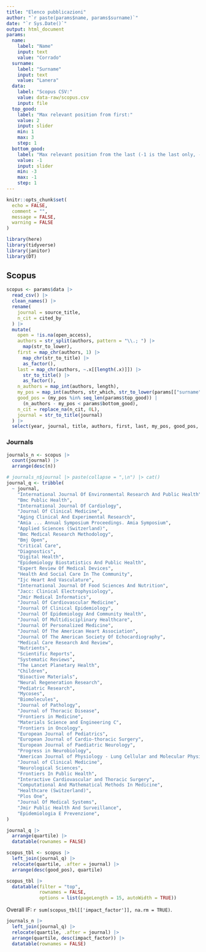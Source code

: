 ```yaml
---
title: "Elenco pubblicazioni"
author: "`r paste(params$name, params$surname)`"
date: "`r Sys.Date()`"
output: html_document
params:
  name: 
    label: "Name"
    input: text
    value: "Corrado"
  surname:
    label: "Surname"
    input: text
    value: "Lanera"
  data:
    label: "Scopus CSV:"
    value: data-raw/scopus.csv
    input: file
  top_good: 
    label: "Max relevant position from first:" 
    value: 2
    input: slider
    min: 1
    max: 3
    step: 1
  bottom_good: 
    label: "Max relevant position from the last (-1 is the last only, -2 is up to the second to the last, ...):" 
    value: -1
    input: slider
    min: -3
    max: -1
    step: 1
---
```


<style>
.main-container {
    max-width: 940px;
    margin-left: 0;
    margin-right: auto;
}
</style>

```r
knitr::opts_chunk$set(
  echo = FALSE,
  comment = "",
  message = FALSE,
  warning = FALSE
)

library(here)
library(tidyverse)
library(janitor)
library(DT)
```


## Scopus

```r
scopus <- params$data |> 
  read_csv() |> 
  clean_names() |> 
  rename(
    journal = source_title,
    n_cit = cited_by
  ) |> 
  mutate(
    open = !is.na(open_access),
    authors = str_split(authors, pattern = "\\.; ") |> 
      map(str_to_lower),
    first = map_chr(authors, 1) |>
      map_chr(str_to_title) |> 
      as_factor(),
    last = map_chr(authors, ~.x[[length(.x)]]) |>
      str_to_title() |> 
      as_factor(),
    n_authors = map_int(authors, length),
    my_pos = map_int(authors, str_which, str_to_lower(params[["surname"]])),
    good_pos = (my_pos %in% seq_len(params$top_good)) |
      (n_authors - my_pos < params$bottom_good),
    n_cit = replace_na(n_cit, 0L),
    journal = str_to_title(journal)
  ) |> 
  select(year, journal, title, authors, first, last, my_pos, good_pos, n_authors, n_cit, open, doi)
```


### Journals

```r
journals_n <- scopus |> 
  count(journal) |> 
  arrange(desc(n))
```

```r
# journals_n$journal |> paste(collapse = ",\n") |> cat()
journal_q <- tribble(
  ~ journal,                                                                 ~quartile, ~where, ~impact_factor,
    "International Journal Of Environmental Research And Public Health",       NA,         NA,  NA,
    "Bmc Public Health",                                                       1,         "SCIE",  3.500,
    "International Journal Of Cardiology",                                     2,         "SCIE",  3.200,
    "Journal Of Clinical Medicine",                                            1,         "SCIE",  3.000,
    "Aging Clinical And Experimental Research",                                2,         "SCIE",  3.400,
    "Amia ... Annual Symposium Proceedings. Amia Symposium",                  NA,             NA,    NA,
    "Applied Sciences (Switzerland)",                                          1,         "SCIE",  2.500,
    "Bmc Medical Research Methodology",                                        1,         "SCIE",  3.9,
    "Bmj Open",                                                                1,         "SCIE",  2.4,
    "Critical Care",                                                           1,         "SCIE",  8.8,
    "Diagnostics",                                                             1,         "SCIE",  3.000,
    "Digital Health",                                                          2,         "SCIE",  2.900,
    "Epidemiology Biostatistics And Public Health",                           NA,             NA,    NA,
    "Expert Review Of Medical Devices",                                        3,         "SCIE",  2.900,
    "Health And Social Care In The Community",                                 1,         "SSCI",  2.000,
    "Ijc Heart And Vasculature",                                               2,             NA,  2.500,
    "International Journal Of Food Sciences And Nutrition",                    2,         "SCIE",  3.500,
    "Jacc: Clinical Electrophysiology",                                        1,         "SCIE",  8.000,
    "Jmir Medical Informatics",                                                2,         "SCIE",  3.200,
    "Journal Of Cardiovascular Medicine",                                      2,         "SCIE",  2.900,
    "Journal Of Clinical Epidemiology",                                        1,         "SCIE",  7.300,
    "Journal Of Epidemiology And Community Health",                            1,         "SSCI",  4.900,
    "Journal Of Multidisciplinary Healthcare",                                 2,         "SCIE",  2.700,
    "Journal Of Personalized Medicine",                                        1,         "SCIE",  3.000,
    "Journal Of The American Heart Association",                               1,         "SCIE",  5.000,
    "Journal Of The American Society Of Echocardiography",                     1,         "SCIE",  5.400,
    "Medical Care Research And Review",                                        2,         "SSCI",  2.400,
    "Nutrients",                                                               1,         "SCIE",  4.800,
    "Scientific Reports",                                                      1,         "SCIE",  3.800,
    "Systematic Reviews",                                                      1,         "SCIE",  6.300,
    "The Lancet Planetary Health",                                             1,         "SCIE", 24.200,
    "Children",                                                                2,         "SCIE",  2.000,
    "Bioactive Materials",                                                     1,         "SCIE", 18.000,
    "Neural Regeneration Research",                                            1,         "SCIE",  5.900,
    "Pediatric Research",                                                      1,         "SCIE",  3.100,
    "Mycoses",                                                                 1,         "SCIE",  4.100,
    "Biomolecules",                                                            1,         "SCIE",  4.800,
    "Journal of Pathology",                                                    1,         "SCIE",  5.600,
    "Journal of Thoracic Disease",                                             3,         "SCIE",  2.100,
    "Frontiers in Medicine",                                                   1,         "SCIE",  3.100,
    "Materials Science and Engineering C",                                     2,         "SCIE",  1.842,
    "Frontiers in Oncology",                                                   2,         "SCIE",  3.500,
    "European Journal of Pediatrics",                                          1,         "SCIE",  3.000,
    "European Journal of Cardio-thoracic Surgery",                             1,         "SCIE",  3.300,
    "European Journal of Paediatric Neurology",                                2,         "SCIE",  2.300,
    "Progress in Neurobiology",                                                1,         "SCIE",  6.700,
    "American Journal of Physiology - Lung Cellular and Molecular Physiology", 1,         "SCIE",  3.700,
    "Journal of Clinical Medicine",                                            1,         "SCIE",  3.000,
    "Neurological Sciences",                                                   2,         "SCIE",  2.700,
    "Frontiers In Public Health",                                              2,         "SCIE",  3.000,
    "Interactive Cardiovascular and Thoracic Surgery",                         2,         "SCIE",  1.600,
    "Computational And Mathematical Methods In Medicine",                      2,         "SCIE",  2.809,
    "Healthcare (Switzerland)",                                                2,         "SCIE",  3.160,
    "Plos One",                                                                1,         "SCIE",  2.900,
    "Journal Of Medical Systems",                                              1,         "SCIE",  3.5,
    "Jmir Public Health And Surveillance",                                     1,         "SCIE",  3.5,
    "Epidemiologia E Prevenzione",                                            NA,             NA,   NA
)

journal_q |> 
  arrange(quartile) |> 
  datatable(rownames = FALSE)
```


```r
scopus_tbl <- scopus |> 
  left_join(journal_q) |>
  relocate(quartile, .after = journal) |>
  arrange(desc(good_pos), quartile)

scopus_tbl |> 
  datatable(filter = "top",
            rownames = FALSE,
            options = list(pageLength = 15, autoWidth = TRUE))
```

Overall IF: `r sum(scopus_tbl[['impact_factor']], na.rm = TRUE)`.

```r
journals_n |> 
  left_join(journal_q) |> 
  relocate(quartile, .after = journal) |>
  arrange(quartile, desc(impact_factor)) |> 
  datatable(rownames = FALSE)
```

